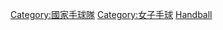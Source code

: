 {{Commons category|Women's national handball teams}}
[[Category:國家手球隊|Category:國家手球隊]]
[[Category:女子手球|Category:女子手球]]
[[Category:國家女子體育隊|Handball]]
